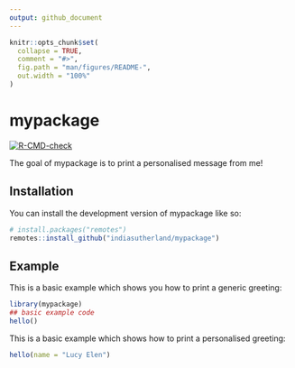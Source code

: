 ```yaml
---
output: github_document
---
```


<!-- README.md is generated from README.Rmd. Please edit that file -->

```r
knitr::opts_chunk$set(
  collapse = TRUE,
  comment = "#>",
  fig.path = "man/figures/README-",
  out.width = "100%"
)
```

# mypackage

<!-- badges: start -->
[![R-CMD-check](https://github.com/indiasutherland/mypackage/actions/workflows/R-CMD-check.yaml/badge.svg)](https://github.com/indiasutherland/mypackage/actions/workflows/R-CMD-check.yaml)
<!-- badges: end -->

The goal of mypackage is to print a personalised message from me!

## Installation

You can install the development version of mypackage like so:

``` r
# install.packages("remotes") 
remotes::install_github("indiasutherland/mypackage")
```

## Example

This is a basic example which shows you how to print a generic greeting:

```r
library(mypackage)
## basic example code
hello()
```

This is a basic example which shows how to print a personalised greeting:

```r
hello(name = "Lucy Elen")
```


